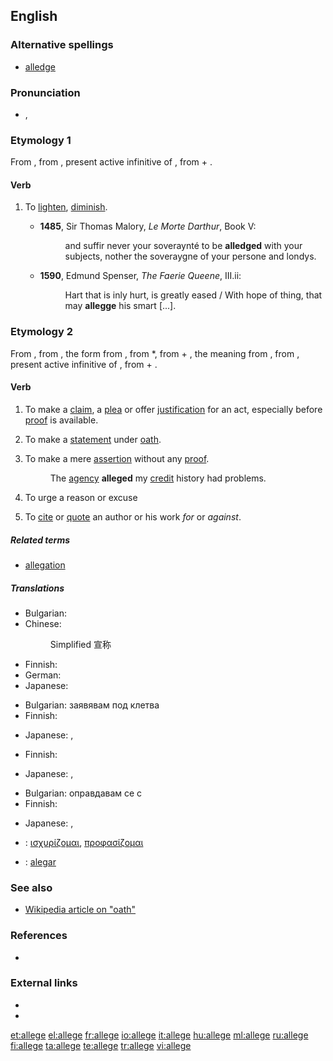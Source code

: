 ==English==

===Alternative spellings===
* [[alledge]]

===Pronunciation===
* {{IPA|/əˈlɛdʒ/}}, {{SAMPA|/@.lEdZ/}}
*: {{rhymes|ɛdʒ}}

===Etymology 1===
From {{etyl|fro}} {{term|aleger}}, from {{etyl|la}} {{term|alleviare|alleviāre|lang=la}}, present active infinitive of {{term|allevio|alleviō|lighten|lang=la}}, from {{term|ad|lang=la}} + {{term|levis||light|lang=la}}.

====Verb====
{{en-verb|alleg|ing}}

# {{obsolete}} To [[lighten]], [[diminish]].
#* '''1485''', Sir Thomas Malory, ''Le Morte Darthur'', Book V:
#*: and suffir never your soveraynté to be '''alledged''' with your subjects, nother the soveraygne of your persone and londys.
#*'''1590''', Edmund Spenser, ''The Faerie Queene'', III.ii:
#*:Hart that is inly hurt, is greatly eased / With hope of thing, that may '''allegge''' his smart [...].

===Etymology 2===
From {{etyl|enm}} {{term|aleggen|lang=enm}}, from {{etyl|xno}} {{term|aleger|lang=xno}}, the form from {{etyl|fro}} {{term|esligier|lang=fro}}, from {{etyl|ML.}} *{{term||exlītigāre|to clear at law}}, from {{etyl|la}} {{term|ex||out}} + {{term|litigo|lītigō|sue at law|lang=la}}, the meaning from {{etyl|fro}} {{term|alleguer|lang=fro}}, from {{etyl|la}} {{term|allegare|allēgāre|lang=la}}, present active infinitive of {{term|allego|allēgō|send, depute; relate, mention, adduce|lang=la}}, from {{term|ad||to|lang=la}} + {{term|lego|lēgō|send|lang=la}}.

====Verb====
{{en-verb|alleg|ing}}

# {{transitive}} To make a [[claim]], a [[plea]] or offer [[justification]] for an act, especially before [[proof]] is available.
# {{transitive}} To make a [[statement]] under [[oath]].
# {{transitive}} To make a mere [[assertion]] without any [[proof]].
#: The [[agency]] '''alleged''' my [[credit]] history had problems.
# {{transitive}} To urge a reason or excuse
# {{archaic}} To [[cite]] or [[quote]] an author or his work ''for'' or ''against''.

=====Related terms=====
* [[allegation]]

=====Translations=====
{{trans-top|to make a claim}}
* Bulgarian: {{t|bg|твърдя}}
* Chinese:
*: Simplified 宣称
{{trans-mid}}
* Finnish: {{t+|fi|väittää}}
* German: {{t|de|behaupten}}
* Japanese: {{t|ja|主張する|tr=syuchousuru}}
{{trans-bottom}}

{{trans-top|to make a statement under oath}}
* Bulgarian: заявявам под клетва
* Finnish: {{t+|fi|vannoa}}
{{trans-mid}}
* Japanese: {{t|ja|確言する|tr=kakugensuru}},  {{t-|ja|言い切る|tr=iikiru}}
{{trans-bottom}}

{{trans-top|make an assertion without proof}}
* Finnish: {{t+|fi|väittää}}
{{trans-mid}}
* Japanese: {{t|ja|喧伝する|tr=kendensuru}},  {{t|ja|言い張る|tr=iiharu}}
{{trans-bottom}}

{{trans-top|to urge a reason or excuse}}
* Bulgarian: оправдавам се с
* Finnish: {{t+|fi|vedota}}
{{trans-mid}}
* Japanese: {{t|ja|強弁する|tr=kyoubensuru}},  {{t|ja|言い張る|tr=iiharu}}
{{trans-bottom}}

{{checktrans-top}}
* {{ttbc|Greek}}: [[ισχυρίζομαι]], [[προφασίζομαι]]
{{trans-mid}}
* {{ttbc|Portuguese}}: [[alegar]]
{{trans-bottom}}

===See also===
* [[:w:oath|Wikipedia article on "oath"]]

===References===
* {{R:OED2}}

===External links===
* {{R:Webster 1913}}
* {{R:Century 1911}}

[[et:allege]]
[[el:allege]]
[[fr:allege]]
[[io:allege]]
[[it:allege]]
[[hu:allege]]
[[ml:allege]]
[[ru:allege]]
[[fi:allege]]
[[ta:allege]]
[[te:allege]]
[[tr:allege]]
[[vi:allege]]
